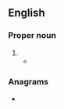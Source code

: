 {{also|scopie}}
==English==

===Proper noun===
{{en-proper noun}}

# {{obsolete spelling of|en|Skopje}}
#* {{quote-book
|en
|year=1917
|author=D. Misheff
|title=The Truth About Macedonia
|url=http://books.google.com/books?id=peQ4AAAAIAAJ
|publisher=Pochon-Jent & Bühler
|page=25
|passage=In '''Scopie''' there are three Bulgarian schools; the two have about 60 scholars each, and the third, the largest of the three, has more than 100 scholars.}}

===Anagrams===
* {{anagrams|en|a=ceiops|copies}}